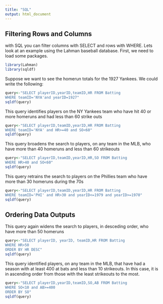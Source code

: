 ```yaml
---
title: "SQL"
output: html_document
---
```


## Filtering Rows and Columns

with SQL you can filter columns with SELECT and rows with WHERE. Lets look at an example using the Lahman baseball database. First, we need to load some packages.

```r
library(Lahman)
library(sqldf)
```


Suppose we want to see the homerun totals for the 1927 Yankees. We could write the following:


```r
query<-"SELECT playerID,yearID,teamID,HR FROM Batting
WHERE teamID='NYA'and yearID=1927"
sqldf(query)
```


This query identifies players on the NY Yankees team who have hit 40 or more homeruns and had less than 60 strike outs


```r
query<-"SELECT playerID,teamID,yearID,HR FROM Batting
WHERE teamID='NYA' and HR>=40 and SO<60"
sqldf(query)
```


This query broadens the search to players, on any team in the MLB, who have more than 40 homeruns and less than 60 strikeouts


```r
query<-"SELECT playerID,teamID,yearID,HR,SO FROM Batting
WHERE HR>40 and SO<60"
sqldf(query)
```


This query retrains the search to players on the Phillies team who have more than 30 homeruns during the 70s


```r
query<-"SELECT playerID,teamID,yearID,HR FROM Batting
WHERE teamID='PHI' and HR>30 and yearID<=1979 and yearID>=1970"
sqldf(query)
```

## Ordering Data Outputs

This query again widens the search to players, in desceding order, who have more than 50 homeruns


```r
query<-"SELECT playerID, yearID, teamID,HR FROM Batting
WHERE HR>50
ORDER BY HR DESC"
sqldf(query)
```


This query identified players, on any team in the MLB, that have had a season with at least 400 at bats and less than 10 strikeouts. In this case, it is in ascending order from those with the least strikeouts to the most.


```r
query<-"SELECT playerID,yearID,teamID,SO,AB FROM Batting
WHERE SO<10 and AB>=400
ORDER BY SO"
sqldf(query)
```


